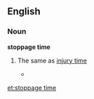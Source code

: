 {{rfc}}
==English==

===Noun===
'''stoppage time'''

# {{sport}} The same as [[injury time]]
#* {{quote-news
|year=2011
|date=January 16
|author=Saj Chowdhury 
|title=Sunderland 1 - 1 Newcastle
|work=BBC
|url=http://news.bbc.co.uk/sport2/hi/football/eng_prem/9358512.stm
|page=
|passage=But Sunderland fans fearing the worst finally had something to cheer when in the fourth of five minutes of '''stoppage time''' Gyan stood at the right place at the right time. }}

[[et:stoppage time]]